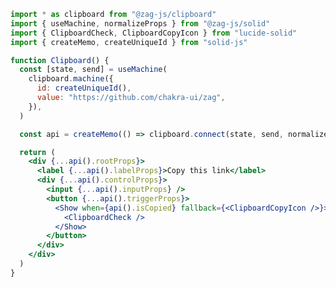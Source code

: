 ```jsx
import * as clipboard from "@zag-js/clipboard"
import { useMachine, normalizeProps } from "@zag-js/solid"
import { ClipboardCheck, ClipboardCopyIcon } from "lucide-solid"
import { createMemo, createUniqueId } from "solid-js"

function Clipboard() {
  const [state, send] = useMachine(
    clipboard.machine({
      id: createUniqueId(),
      value: "https://github.com/chakra-ui/zag",
    }),
  )

  const api = createMemo(() => clipboard.connect(state, send, normalizeProps))

  return (
    <div {...api().rootProps}>
      <label {...api().labelProps}>Copy this link</label>
      <div {...api().controlProps}>
        <input {...api().inputProps} />
        <button {...api().triggerProps}>
          <Show when={api().isCopied} fallback={<ClipboardCopyIcon />}>
            <ClipboardCheck />
          </Show>
        </button>
      </div>
    </div>
  )
}
```
